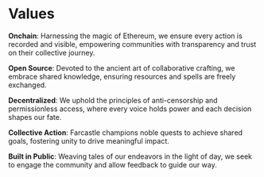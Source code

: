 # Values

**Onchain**: Harnessing the magic of Ethereum, we ensure every action is recorded and visible, empowering communities with transparency and trust on their collective journey.

**Open Source**: Devoted to the ancient art of collaborative crafting, we embrace shared knowledge, ensuring resources and spells are freely exchanged.

**Decentralized**: We uphold the principles of anti-censorship and permissionless access, where every voice holds power and each decision shapes our fate.

**Collective Action**: Farcastle champions noble quests to achieve shared goals, fostering unity to drive meaningful impact.

**Built in Public**: Weaving tales of our endeavors in the light of day, we seek to engage the community and allow feedback to guide our way.

